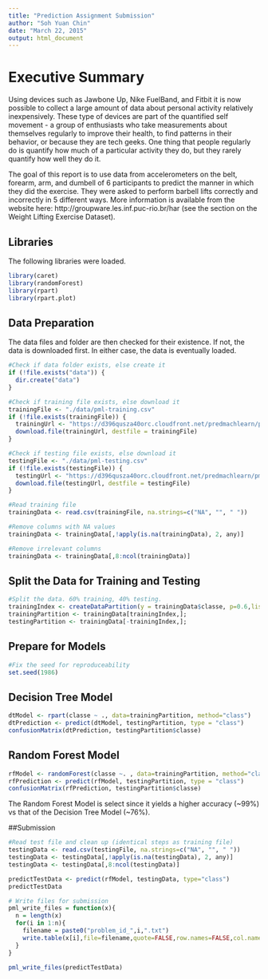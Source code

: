 ```yaml
---
title: "Prediction Assignment Submission"
author: "Soh Yuan Chin"
date: "March 22, 2015"
output: html_document
---
```


# Executive Summary
Using devices such as Jawbone Up, Nike FuelBand, and Fitbit it is now possible to collect a large amount of data about personal activity relatively inexpensively. These type of devices are part of the quantified self movement - a group of enthusiasts who take measurements about themselves regularly to improve their health, to find patterns in their behavior, or because they are tech geeks. One thing that people regularly do is quantify how much of a particular activity they do, but they rarely quantify how well they do it. 

The goal of this report is to use data from accelerometers on the belt, forearm, arm, and dumbell of 6 participants to predict the manner in which they did the exercise. They were asked to perform barbell lifts correctly and incorrectly in 5 different ways. More information is available from the website here: http://groupware.les.inf.puc-rio.br/har (see the section on the Weight Lifting Exercise Dataset).

## Libraries
The following libraries were loaded.
```r
library(caret)
library(randomForest)
library(rpart)
library(rpart.plot)

```

## Data Preparation
The data files and folder are then checked for their existence. If not, the data is downloaded first. In either case, the data is eventually loaded.
```r
#Check if data folder exists, else create it
if (!file.exists("data")) {
  dir.create("data")
}

#Check if training file exists, else download it
trainingFile <- "./data/pml-training.csv"
if (!file.exists(trainingFile)) {
  trainingUrl <- "https://d396qusza40orc.cloudfront.net/predmachlearn/pml-training.csv"
  download.file(trainingUrl, destfile = trainingFile)
}

#Check if testing file exists, else download it
testingFile <- "./data/pml-testing.csv"
if (!file.exists(testingFile)) {
  testingUrl <- "https://d396qusza40orc.cloudfront.net/predmachlearn/pml-testing.csv"
  download.file(testingUrl, destfile = testingFile)
}

#Read training file
trainingData <- read.csv(trainingFile, na.strings=c("NA", "", " "))

#Remove columns with NA values
trainingData <- trainingData[,!apply(is.na(trainingData), 2, any)]

#Remove irrelevant columns
trainingData <- trainingData[,8:ncol(trainingData)]
```

## Split the Data for Training and Testing
```r
#Split the data. 60% training, 40% testing.
trainingIndex <- createDataPartition(y = trainingData$classe, p=0.6,list=FALSE);
trainingPartition <- trainingData[trainingIndex,];
testingPartition <- trainingData[-trainingIndex,];
```

## Prepare for Models
```r
#Fix the seed for reproduceability
set.seed(1986)
```

## Decision Tree Model
```r
dtModel <- rpart(classe ~ ., data=trainingPartition, method="class")
dtPrediction <- predict(dtModel, testingPartition, type = "class")
confusionMatrix(dtPrediction, testingPartition$classe)
```

## Random Forest Model
```r
rfModel <- randomForest(classe ~. , data=trainingPartition, method="class")
rfPrediction <- predict(rfModel, testingPartition, type = "class")
confusionMatrix(rfPrediction, testingPartition$classe)
```

The Random Forest Model is select since it yields a higher accuracy (~99%) vs that of the Decision Tree Model (~76%).

##Submission
```r
#Read test file and clean up (identical steps as training file)
testingData <- read.csv(testingFile, na.strings=c("NA", "", " "))
testingData <- testingData[,!apply(is.na(testingData), 2, any)]
testingData <- testingData[,8:ncol(testingData)]

predictTestData <- predict(rfModel, testingData, type="class")
predictTestData

# Write files for submission
pml_write_files = function(x){
  n = length(x)
  for(i in 1:n){
    filename = paste0("problem_id_",i,".txt")
    write.table(x[i],file=filename,quote=FALSE,row.names=FALSE,col.names=FALSE)
  }
}

pml_write_files(predictTestData)
```